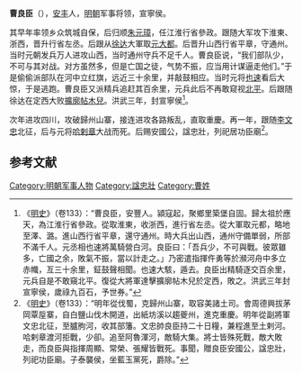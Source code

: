 '''曹良臣'''（{{bd|？||1371年}}），[[安丰|安丰]]人，[[明朝|明朝]]军事将领，宣寧侯。

其早年率领乡众筑城自保，后归顺[[朱元璋|朱元璋]]，任江淮行省參政。跟随大军攻下淮東、浙西，晋升行省左丞。后跟从[[徐达|徐达]]大軍取[[元大都|元大都]]。后晋升山西行省平章，守通州。当时元朝发兵万人进攻山西，当时通州守兵不足千人。曹良臣说，“我们部队少，不可与其对战。对方虽然多，但是亡国之徒，气势不振，应当用计谋逼走他们。”于是偷偷派部队在河中立红旗，远近三十余里，并敲鼓相应。当时元将[[也速|也速]]看后大惊，于是逃跑。曹良臣又派精兵追赶其百余里，元兵此后不再敢窥视[[北平|北平]]。后跟随徐达在定西大败[[擴廓帖木兒|擴廓帖木兒]]。洪武三年，封宣寧侯<ref>《[[明史|明史]]》（卷133）：“曹良臣，安豐人。潁寇起，聚鄉里築堡自固。歸太祖於應天，為江淮行省參政。從取淮東，收浙西，進行省左丞。從大軍取元都，略地至澤、潞。進山西行省平章，還守通州。時大兵出山西，通州守備單弱，所部不滿千人。元丞相也速將萬騎營白河。良臣曰：「吾兵少，不可與戰。彼眾雖多，亡國之余，敗氣不振，當以計走之。」乃密遣指揮仵勇等於瀕河舟中多立赤幟，亙三十余里，鉦鼓聲相聞。也速大駭，遁去。良臣出精騎逐交百余里，元兵自是不敢窺北平。復從大將軍達擊擴廓帖木兒於定西，敗之。洪武三年封宣寧侯，歲祿九百石，予世券。”</ref>。

次年进攻四川，攻破歸州山寨，接连进攻各路叛乱，直取重慶。再一年，跟随[[李文忠|李文忠]]北征，后与元将[[哈剌章|哈剌章]]大战而死。后赐安國公，諡忠壯，列祀居功臣廟<ref>《[[明史|明史]]》（卷133）：“明年從伐蜀，克歸州山寨，取容美諸土司。會周德興拔茅岡覃垕寨，自白鹽山伐木開道，出紙坊溪以趨夔州，進克重慶。明年從副將軍文忠北征，至臚朐河，收其部籓。文忠帥良臣持二十日糧，兼程進至土剌河。哈剌章渡河拒戰，少卻。追至阿魯渾河，敵騎大集。將士皆殊死戰，敵大敗走，而良臣與指揮周顯、常榮、張耀皆戰死。事聞，贈良臣安國公，諡忠壯，列祀功臣廟。子泰襲侯，坐藍玉黨死，爵除。”</ref>。

==参考文献==
{{wikisource|明史/卷133}}
<div class="references-small">
<references></references>
</div>
[[Category:明朝军事人物|Category:明朝军事人物]]
[[Category:諡忠壯|Category:諡忠壯]]
[[Category:曹姓|Category:曹姓]]